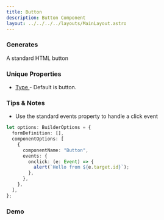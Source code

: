 ```yaml
---
title: Button
description: Button Component
layout: ../../../../layouts/MainLayout.astro
---
```



### Generates

A standard HTML button

### Unique Properties

- <a href="https://developer.mozilla.org/en-US/docs/Web/HTML/Element/button#attr-type" target="_blank">
    Type
  </a>
  - Default is button.

### Tips & Notes

- Use the standard events property to handle a click event

```ts
let options: BuilderOptions = {
  formDefinition: [],
  componentOptions: [
    {
      componentName: "Button",
      events: {
        onclick: (e: Event) => {
          alert(`Hello from ${e.target.id}`);
        },
      },
    },
  ],
};
```

### Demo

<Demo client:load />
